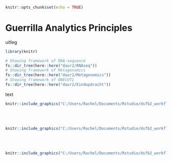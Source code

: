 
```r
knitr::opts_chunk$set(echo = TRUE)
```
# Guerrilla Analytics Principles
uitleg

```r
library(knitr)

# Showing framework of RNA-sequence 
fs::dir_tree(here::here("daur2/RNAseq"))
# Showing framework of Metagenomics 
fs::dir_tree(here::here("daur2/Metagenomics"))
# Showing framework of ONECUT1 
fs::dir_tree(here::here("daur2/Eindopdracht"))
```

text
```r

knitr::include_graphics("C:/Users/Rachel/Documents/Rstudio/dsfb2_workflows_portfolio/book/images/RNA-tree.png")
```

<br/><br/>
```r

knitr::include_graphics("C:/Users/Rachel/Documents/Rstudio/dsfb2_workflows_portfolio/book/images/Meta-tree.png")
```

<br/><br/>
```r

knitr::include_graphics("C:/Users/Rachel/Documents/Rstudio/dsfb2_workflows_portfolio/book/images/Eind-tree.png")
```
